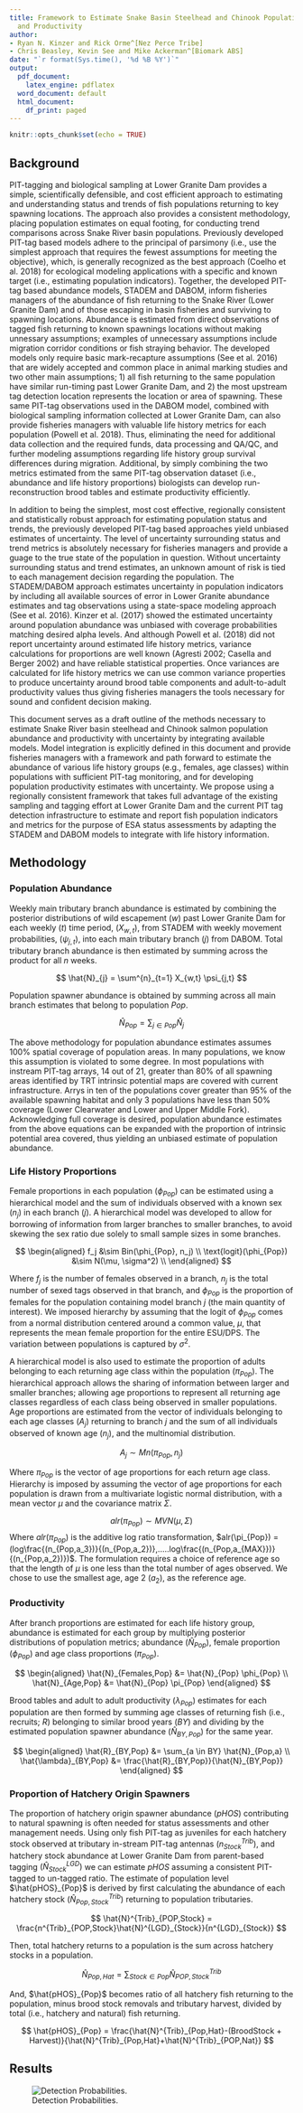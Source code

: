 ```yaml
---
title: Framework to Estimate Snake Basin Steelhead and Chinook Population Abundance
  and Productivity
author:
- Ryan N. Kinzer and Rick Orme^[Nez Perce Tribe]
- Chris Beasley, Kevin See and Mike Ackerman^[Biomark ABS]
date: "`r format(Sys.time(), '%d %B %Y')`"
output:
  pdf_document:
    latex_engine: pdflatex
  word_document: default
  html_document:
    df_print: paged
---
```


```r
knitr::opts_chunk$set(echo = TRUE)
```

<!-- ## Objective -->
<!-- Estimate adult natural-origin steelhead and Chinook salmon population abundance and productivity indicators for 5-year status assessments using PIT-tag observations; including unbiased estimates of uncertainty. -->

<!-- ## Background -->
<!-- Accurate and precise abundance estimates for various steelhead demographic groups (e.g., populations, females, males, age groups) is necessary in building brood tables, understanding productivity trends and to ensure proper species management. Multiple approaches and statistical models (i.e., SCOBI, Box-Car, STADEM, DABOM) are used to provide abundance estimates for steelhead demographic groups within the Snake River basin, however, each approach either falls short of providing abundance for all necessary groups, lack statistical robustness for estimating unbiased uncertainty, or rely on too many assumptions that may become easily violated. The goal of this effort is to identify a single comprehensive and integrated statistical framework for estimating abundance and productivity trends for Snake River basin steelhead status assessments; using a single approach for all populations that uses existing methods if appropriate, and adheres to the principal of parsimony when possible (i.e., uses the simplest approach that requires the fewest assumptions). -->

<!-- Two approaches to estimate Snake River basin population abundance of natural-origin fish include the SCOBI/Box-Car method and STADEM-DABOM method. The SCOBI/Box-Car method first decomposes Lower Granite abundance into genetic stocks with the SCOBI model (Camacho 2018), then moves fish downstream and upstream past sport and tribal fisheries assuming stock based harvest rates, and finally splits genetic stocks into spawning populations using ICTRT intrinsic potential estimates (Stark XXXX). The second method combines STADEM and DABOM model outputs (See et al. 2016). STADEM estimates total natural-origin abundance passing Lower Granite Dam, then, estimates are partitioned into population abundances with DABOM using observations of PIT-tagged fish reaching spawning locations. -->

<!-- Both population abundance estimation approaches have flaws. The SCOBI/Box-Car approach currently does not quantify uncertainty, it assumes harvest impacts with sparse information, and partitions abundance using intrinsic potential estimates with unknown accuracy. The STADEM-DABOM approach does not cover all Snake River basin populations (e.g., Upper Middle Fork Salmon, Little Salmon River) because of missing PIT-tag detection oppurtunities. The STADEM-DABOM approach also fails to partition population abundances into sex and age demographic groups necessary to build brood tables and/or to estimate productivity.    -->

<!-- Other methods exist that estimate pieces to understanding population abundance, productivity and life-history metrics. Powell et al. (2018) estimated demographic proportions for each population using PIT-tag observations used in DABOM population proportions. And Knoth et al. (2018) used a variety of data collection techniques (e.g., weirs, redd counts, in-stream PIT antennas) and analysis methods to create a comprehensive population report with juvenile and adult abundance and productivity metrics. Similar to the above two methods, however, Powell et al. and Knoth et al. methods had flaws.  Powell et al. only estimated proportions of each Snake River basin population demographic and, they did not carry proportions through to estimate abundance. And while Knoth et al. had a comprehensive report methods used varyied widely and not all populations were reported. -->

<!-- Developed methods in isolation do not provide desired population abundance and productivity estimates with unbiased uncertainty, however, current approaches can be combined to achieve the desired estimates. PIT-tag based models developed by See et al. provide a simple approach with minimal assumptions for estimating population abundance. Demographic group abundance for each population can be obtained by calculating the precision around Powell et al. estimated group proportions and multiplying with STADEM/DABOM abundance estimates.  -->

## Background
PIT-tagging and biological sampling at Lower Granite Dam provides a simple, scientifically defensible, and cost efficient approach to estimating and understanding status and trends of fish populations returning to key spawning locations. The approach also provides a consistent methodology, placing population estimates on equal footing, for conducting trend comparisons across Snake River basin populations.  Previously developed PIT-tag based models adhere to the principal of parsimony (i.e., use the simplest approach that requires the fewest assumptions for meeting the objective), which, is generally recognized as the best approach (Coelho et al. 2018) for ecological modeling applications with a specific and known target (i.e., estimating population indicators). Together, the developed PIT-tag based abundance models, STADEM and DABOM, inform fisheries managers of the abundance of fish returning to the Snake River (Lower Granite Dam) and of those escaping in basin fisheries and surviving to spawning locations. Abundance is estimated from direct observations of tagged fish returning to known spawnings locations without making unnessary assumptions; examples of unnecessary assumptions include migration corridor conditions or fish straying behavior. The developed models only require basic mark-recapture assumptions (See et al. 2016) that are widely accepted and common place in animal marking studies and two other main assumptions; 1) all fish returning to the same population have similar run-timing past Lower Granite Dam, and 2) the most upstream tag detection location represents the location or area of spawning. These same PIT-tag observations used in the DABOM model, combined with biological sampling information collected at Lower Granite Dam, can also provide fisheries managers with valuable life history metrics for each population (Powell et al. 2018). Thus, eliminating the need for additional data collection and the required funds, data processing and QA/QC, and further modeling assumptions regarding life history group survival differences during migration. Additional, by simply combining the two metrics estimated from the same PIT-tag observation dataset (i.e., abundance and life history proportions) biologists can develop run-reconstruction brood tables and estimate productivity efficiently. 

In addition to being the simplest, most cost effective, regionally consistent and statistically robust approach for estimating population status and trends, the previously developed PIT-tag based approaches yield unbiased estimates of uncertainty. The level of uncertainty surrounding status and trend metrics is absolutely necessary for fisheries managers and provide a guage to the true state of the population in question. Without uncertainty surrounding status and trend estimates, an unknown amount of risk is tied to each management decision regarding the population. The STADEM/DABOM approach estimates uncertainty in population indicators by including all available sources of error in Lower Granite abundance estimates and tag observations using a state-space modeling approach (See et al. 2016). Kinzer et al. (2017) showed the estimated uncertainty around population abundance was unbiased with coverage probabilities matching desired alpha levels. And although Powell et al. (2018) did not report uncertainty around estimated life history metrics, variance calculations for proportions are well known (Agresti 2002; Casella and Berger 2002) and have reliable statistical properties. Once variances are calculated for life history metrics we can use common variance properties to produce uncertainty around brood table components and adult-to-adult productivity values thus giving fisheries managers the tools necessary for sound and confident decision making.

This document serves as a draft outline of the methods necessary to estimate Snake River basin steelhead and Chinook salmon population abundance and productivity with uncertainty by integrating available models. Model integration is explicitly defined in this document and provide fisheries managers with a framework and path forward to estimate the abundance of various life history groups (e.g., females, age classes) within populations with sufficient PIT-tag monitoring, and for developing population productivity estimates with uncertainty. We propose using a regionally consistent framework that takes full advantage of the existing sampling and tagging effort at Lower Granite Dam and the current PIT tag detection infrastructure to estimate and report fish population indicators and metrics for the purpose of ESA status assessments by adapting the STADEM and DABOM models to integrate with life history information.

## Methodology

### Population Abundance
Weekly main tributary branch abundance is estimated by combining the posterior distributions of wild escapement $(w)$ past Lower Granite Dam for each weekly $(t)$ time period, $(X_{w,t})$, from STADEM with weekly movement probabilities, $(\psi_{j,t})$, into each main tributary branch $(j)$ from DABOM. Total tributary branch abundance is then estimated by summing across the product for all $n$ weeks.


$$
\hat{N}_{j} = \sum^{n}_{t=1} X_{w,t} \psi_{j,t}
$$


Population spawner abundance is obtained by summing across all main branch estimates that belong to population $Pop$.
 

$$
\hat{N}_{Pop} = \sum_{j \in Pop} \hat{N}_{j}
$$

The above methodology for population abundance estimates assumes 100% spatial coverage of population areas. In many populations, we know this assumption is violated to some degree. In most populations with instream PIT-tag arrays, 14 out of 21, greater than 80% of all spawning areas identified by TRT intrinsic potential maps are covered with current infrastructure. Arrys in ten of the populations cover greater than 95% of the available spawning habitat and only 3 populations have less than 50% coverage (Lower Clearwater and Lower and Upper Middle Fork). Acknowledging full coverage is desired, population abundance estimates from the above equations can be expanded with the proportion of intrinsic potential area covered, thus yielding an unbiased estimate of population abundance. 

### Life History Proportions

Female proportions in each population $(\phi_{Pop})$ can be estimated using a hierarchical model and the sum of individuals observed with a known sex $(n_j)$ in each branch $(j)$. A hierarchical model was developed to allow for borrowing of information from larger branches to smaller branches, to avoid skewing the sex ratio due solely to small sample sizes in some branches.

$$
\begin{aligned}
f_j &\sim Bin(\phi_{Pop}, n_j) \\
\text{logit}(\phi_{Pop}) &\sim N(\mu, \sigma^2) \\
\end{aligned}
$$

Where $f_j$ is the number of females observed in a branch, $n_j$ is the total number of sexed tags observed in that branch, and $\phi_{Pop}$ is the proportion of females for the population containing model branch $j$ (the main quantity of interest). We imposed hierarchy by assuming that the logit of $\phi_{Pop}$ comes from a normal distribution centered around a common value, $\mu$, that represents the mean female proportion for the entire ESU/DPS. The variation between populations is captured by $\sigma^2$.

A hierarchical model is also used to estimate the proportion of adults belonging to each returning age class within the population $(\pi_{Pop})$. The hierarchical approach allows the sharing of information between larger and smaller branches; allowing age proportions to represent all returning age classes regardless of each class being observed in smaller populations.  Age proportions are estimated from the vector of individuals belonging to each age classes $(A_j)$ returning to branch $j$ and the sum of all individuals observed of known age $(n_j)$, and the multinomial distribution.

$$
A_j \sim Mn(\pi_{Pop}, n_j)
$$

Where $\pi_{Pop}$ is the vector of age proportions for each return age class.  Hierarchy is imposed by assuming the vector of age proportions for each population is drawn from a multivariate logistic normal distribution, with a mean vector $\mu$ and the covariance matrix $\Sigma$.

$$
alr(\pi_{Pop}) \sim MVN(\mu, \Sigma)
$$
Where $alr(\pi_{Pop})$ is the additive log ratio transformation, $alr(\pi_{Pop}) = (log\frac{(n_{Pop,a_3})}{(n_{Pop,a_2})},.....log\frac{(n_{Pop,a_{MAX}})}{(n_{Pop,a_2})})$. The formulation requires a choice of reference age so that the length of $\mu$ is one less than the total number of ages observed.  We chose to use the smallest age, age 2 $(a_2)$, as the reference age.

### Productivity
After branch proportions are estimated for each life history group, abundance is estimated for each group by multiplying posterior distributions of population metrics; abundance ($\hat{N}_{Pop}$), female proportion ($\phi_{Pop}$) and age class proportions ($\pi_{Pop}$).

$$
\begin{aligned}
\hat{N}_{Females,Pop} &= \hat{N}_{Pop} \phi_{Pop} \\ 
\hat{N}_{Age,Pop} &= \hat{N}_{Pop} \pi_{Pop}
\end{aligned}
$$

Brood tables and adult to adult productivity $(\lambda_{Pop})$ estimates for each population are then formed by summing age classes of returning fish (i.e., recruits; $R$) belonging to similar brood years $(BY)$ and dividing by the estimated population spawner abundance $(\hat{N}_{BY,Pop})$ for the same year.

$$
\begin{aligned}
\hat{R}_{BY,Pop} &= \sum_{a \in BY} \hat{N}_{Pop,a} \\
\hat{\lambda}_{BY,Pop} &= \frac{\hat{R}_{BY,Pop}}{\hat{N}_{BY,Pop}}
\end{aligned}
$$


### Proportion of Hatchery Origin Spawners
The proportion of hatchery origin spawner abundance $(pHOS)$ contributing to natural spawning is often needed for status assessments and other management needs.  Using only fish PIT-tag as juveniles for each hatchery stock observed at tributary in-stream PIT-tag antennas $(n^{Trib}_{Stock})$, and hatchery stock abundance at Lower Granite Dam from parent-based tagging $(\hat{N}^{LGD}_{Stock})$ we can estimate $pHOS$ assuming a consistent PIT-tagged to un-tagged ratio. The estimate of population level $\hat{pHOS}_{Pop}$ is derived by first calculating the abundance of each hatchery stock $(\hat{N}^{Trib}_{Pop,Stock})$ returning to population tributaries.

$$
\hat{N}^{Trib}_{POP,Stock} = \frac{n^{Trib}_{POP,Stock}\hat{N}^{LGD}_{Stock}}{n^{LGD}_{Stock}}
$$

Then, total hatchery returns to a population is the sum across hatchery stocks in a population.

$$
\hat{N}_{Pop,Hat} = \sum_{Stock \in Pop} \hat{N}^{Trib}_{POP,Stock}
$$

And, $\hat{pHOS}_{Pop}$ becomes ratio of all hatchery fish returning to the population, minus brood stock removals and tributary harvest, divided by total (i.e., hatchery and natural) fish returning. 

$$
\hat{pHOS}_{Pop} = \frac{\hat{N}^{Trib}_{Pop,Hat}-(BroodStock + Harvest)}{\hat{N}^{Trib}_{Pop,Hat}+\hat{N}^{Trib}_{POP,Nat}}
$$

## Results

![Detection Probabilities.]('/Figures/DetectProp.pdf')

<!-- Consequently, the amount of hatchery stock straying $(\hat{S}_{Stock})$ to other populations can be estimated as the sum of all returns to non-target populations divided by the total stock abundance at Lower Granite Dam.  -->

<!-- $$ -->
<!-- \hat{S}_{Stock} = \frac{\sum_{Stock \notin Pop} \hat{N}^{Trib}_{POP,Stock}} {\hat{N}^{LGD}_{Stock}} -->
<!-- $$ -->
<!-- **NOT SURE WE WANT TO INCLUDE B/C OF GSI**
Straying for natural stocks can be estimated by assuming genetic stock identificaion assignments are unbiased and accurate. Where  -->

<!-- $$ -->
<!-- \hat{S}_{Nat,Pop} = \frac{n^{PIT}_{GSI,Other Array}}{(n^{PIT}_{GSI,Other Array}+n^{PIT}_{GSI,Correct Array})} -->
<!-- $$ -->

<!-- ## Tasks to Complete Before July 24th -->
<!--   1.  Create new/consistent PITcleanR processed capture history files for all years using the 2017 site diagram; excludes sites installed after 2017 (e.g., upper Lochsa and Selway, Wenaha, Minam).  **Done** -->

<!--   2.  Using new capture history files generate final spawn locations with PITcleanR.  **Started** -->

<!--   3.  Re-run DABOM to get abundance estimates generated from a consistent site diagram and JAGS model. **Started** -->

<!--   4.  Build and run hierarchical models to estimate female and age proportions for all years with uncertainty using final spawn locations from PITcleanR. -->

<!--   5.  Construct run-reconstruction/brood tables with uncertainty by multiplying life history proportions and abundance estimates for each population. -->

<!--   6.  Estimate population pHOS using parent-based tagging numbers at Lower Granite and PIT-tags observed. -->



<!-- ## Comments-Talking Points for Jason V. with Lance H. -->
<!-- 1. The above outline is merely a proof of concept and is missing important details (e.g. broodstock and harvest removal in tributary); we anticipate a more detailed and complete product on July 24th for full group discussion.  -->

<!-- 2. Our goal before the July 24th meeting is to further develop the modeling framework and statistical equations for review, produce a draft sensitivity analysis to test statistical properties (e.g., expected uncertainty around productivity estimates), and produce actual results for review. -->

<!-- 3. Participants include Biomark ABS staff (Chris Beasley, Kevin See, Mike Ackerman), NPT staff (Rick Orme, Ryan Kinzer) and IDFG staff (if interested, potential folks could include; Tim Copeland, Matt Campbell, Eric Stark, Brian Knoth, or new John Powell). -->

<!--       * We want to be cautious of participant's time, yet, remain focused on producing results for the July 24th discussion. Participation is contingent on being available to spend considerable time during the next few weeks to meet the goal.   -->

<!-- 4. PIT-tag Run-Decomposition Method - Estimating abundance and productivity indicators for status assessment needs was an original goal of this PIT-tag based modeling effort from the beginning under the ISEMP contract. NPT was sub-contracted to assist in the development of abundance models and to report abundance estimates (Rick Orme). IDFG was sub-contracted to provide life-history metrics of PIT-tagged fish through genetic sex determination and scale analysis (Matt Campbell's group). Abundance and life-history metrics were then going to be combined to create productivity estimates for status assessment needs, and reported in a collaborative multi-entity report for the entriety of the Snake River Basin TRT populations. The full integrated approach has never been completed, and the collaborative report has never been implemented, although this is the simplest, most efficient and consistent across the entire region. -->

<!-- 5. IDFG Steelhead and Chinook Monitoring Reports - Instead of the agreed to Collaborative Report, IDFG began producing steelhead and Chinook population monitoring reports in select tributaries, using data collected from multiple entities, without co-manager collaboration, for the purpose of providing status assessment information (examples include: Knoth et al. 2018, Felts et al. 2018). -->

<!-- >"The purpose of this report is to develop and summarize population level information to evaluate the status of wild adult steelhead populations in Idaho.  Population abundance, productivity and life history information are key data to information DSP viability and management. This is the third year in which we assembled all wild adult steelhead information collected state-wide under one cover". -->

<!-- `r tufte::quote_footer('---Knoth et al. 2018')` -->

<!-- The Steelhead and Chinook monitoring reports are IDFG project centric and is not a regionally consistent methodology, does not include all the TRT population being currently monitored with PIT-tags in Idaho, and also excludes monitored populations in Oregon and Washington (only includes populaitons with weirs or PIT arrays paired with IDFG screw traps). -->

<!-- 6. Steelhead Run Reconstruction/Box-Car Method - Another IDFG driven process, Stark et al. (2018), has developed a run-reconstruction approach that is currently being proposed as the method of choice for steelhead status assessments.  The effort produces a collaborative report in authorship only to recognize data sources. However, the methods were developed by IDFG without co-manager collaboration, yet, authorship is mis-leading and suggests co-managers support the methods and resulting estimates. This run-reconstruction method relies on GSI estimates, harvest mortality and encounter rate assumptions, and the distribution of GSI groupings into population specific abundances using TRT's habitat intrinsic potential maps. This methodology is complex and relies on numerous unvalidated assumptions. In addition, we strongly believe that GSI estimates are only a gross and very inaccurate estimate of wild stock abundance at Lower Granite Dam, and should not be used to estimate tributary or population abundance.  Additionally, the current GSI methodology provides a biased estimate of uncertainty by ignoring error associated with total Lower Granite abundance and genetic stock assignment. As such, it does not make sense to use GSI based population estimates when other methods are available (i.e., PIT-tag based approaches).     -->

<!-- 6. Co-managers need to decide if we should provide a single estimate for population status assessment needs or continue to produce multiple estimates using different methodology. If a single estimate is chosen, method development and reporting should be a multi-entity collaborative process. And further, to best protect the resources method selection should be based on the best available science and not previous reporting responsibilities, data collecting agencies, cost, or from concerns over future funding. Alternatively co-managers may decide different methods are necessary to meet different purposes, and choose to provide multiple estimates for each population which would allow data consumers, regulatory and funding agencies, and general users to select methods that are best matched for their needs.  -->

<!--     * Current Independent Approaches to Population Status Assessment Metrics -->
<!--       * Proposed PIT-tag Run-Decomposition Method: IDFG Genetics Lab, NPT and Biomark ABS -->
<!--       * Idaho Adult Steelhead and Chinook Monitoring: IDFG Research -->
<!--       * Snake River Basin Steelhead Run-Reconstruction: IDFG Research -->